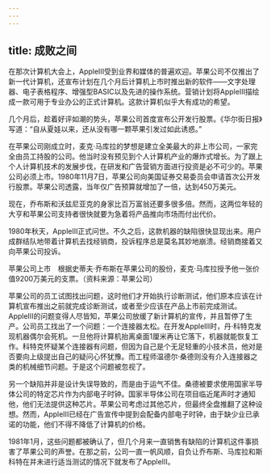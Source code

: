 ```yaml
---
---
---
```

title: 成败之间
---




在那次计算机大会上，AppleIII受到业界和媒体的普遍欢迎。苹果公司不仅推出了新一代计算机，还宣布计划在几个月后计算机上市时推出新的软件——文字处理器、电子表格程序、增强型BASIC以及先进的操作系统。营销计划将AppleIII描绘成一款可用于专业办公的正式计算机。这款计算机似乎大有成功的希望。

几个月后，趁着好评如潮的势头，苹果公司首度宣布公开发行股票。《华尔街日报》写道：“自从夏娃以来，还从没有哪一颗苹果引发过如此诱惑。”

在苹果公司刚成立时，麦克·马库拉的梦想是建立全美最大的非上市公司，一家完全由员工持股的公司。他当时没有预见到个人计算机产业的爆炸式增长。为了跟上个人计算机技术的发展步伐，在研发和广告营销方面进行投资是必不可少的。苹果公司必须上市。1980年11月7日，苹果公司向美国证券交易委员会申请首次公开发行股票。苹果公司透露，当年仅广告预算就增加了一倍，达到450万美元。

现在，乔布斯和沃兹尼亚克的身家比百万富翁还要多很多倍。然而，这两位年轻的大亨和苹果公司支持者很快就要为急着将产品推向市场而付出代价。

1980年秋天，AppleIII正式问世。不久之后，这款机器的缺陷很快显现出来。用户成群结队地带着计算机去找经销商，投诉程序总是莫名其妙地崩溃。经销商接着又向苹果公司投诉。



苹果公司上市　根据史蒂夫·乔布斯在苹果公司的股份，麦克·马库拉授予他一张价值9200万美元的支票。（资料来源：苹果公司）

苹果公司的员工试图找出问题，这时他们才开始执行诊断测试，他们原本应该在计算机宣布推出之前就完成诊断测试，或者至少应该在产品上市前完成测试。AppleIII的问题变得人尽皆知，苹果公司放缓了新计算机的宣传，并且暂停了生产。公司员工找出了一个问题：一个连接器太松。在开发AppleIII时，丹·科特克发现机器偶尔会死机。一旦他将计算机抬离桌面1厘米再让它落下，机器就能恢复工作。科特克怀疑某个连接器有问题，但因为自己是个无足轻重的小技术员，他对是否要向上级提出自己的疑问心怀犹豫。而工程师温德尔·桑德则没有介入连接器之类的机械细节问题。于是这个问题被忽视了。

另一个缺陷并非是设计失误导致的，而是由于运气不佳。桑德被要求使用国家半导体公司的特定芯片作为内部电子时钟。国家半导体公司在项目临近尾声时才通知他，他们无法提供这种芯片。苹果公司考虑过其他芯片，但最终全盘推翻了这种设想。然而，AppleIII已经在广告宣传中提到会配备内部电子时钟，由于缺少业已承诺的功能，他们不得不降低了计算机的价格。

1981年1月，这些问题都被确认了，但几个月来一直销售有缺陷的计算机这件事损害了苹果公司的声誉。在那之前，公司一直一帆风顺，自负让乔布斯、马库拉和斯科特在并未进行适当测试的情况下就发布了AppleIII。